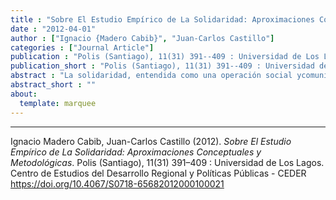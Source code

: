 ```yaml
---
title : "Sobre El Estudio Empírico de La Solidaridad: Aproximaciones Conceptuales y Metodológicas"
date : "2012-04-01"
author : ["Ignacio {Madero Cabib}", "Juan-Carlos Castillo"]
categories : ["Journal Article"]
publication : "Polis (Santiago), 11(31) 391--409 : Universidad de Los Lagos. Centro de Estudios del Desarrollo Regional y Políticas Públicas - CEDER [https://doi.org/10.4067/S0718-65682012000100021](https://doi.org/10.4067/S0718-65682012000100021)"
publication_short : "Polis (Santiago), 11(31) 391--409 : Universidad de Los Lagos. Centro de Estudios del Desarrollo Regional y Políticas Públicas - CEDER [https://doi.org/10.4067/S0718-65682012000100021](https://doi.org/10.4067/S0718-65682012000100021)"
abstract : "La solidaridad, entendida como una operación social ycomunicativa destinada a mantener la cohesión de las personas en el marco de lasociedad moderna, pone en evidencia la permanencia de un orden social estratificadoque produce exclusión de ciertos derechos sociales. El presente artículo, intentadiscutir más a fondo esta definición ofreciendo un análisis empírico ymultidimensional de las conductas solidarias en Chile. Mediante análisis bivariados y de MANOVA de los datos de la Encuesta de solidaridad 2010 (N=1389) generada por el centro de medición MIDE UC de la Pontificia Universidad Católica,llegamos a la conclusión que existen ciertas variables del esquema de estratificación social que en la actualidad predicen y direccionan la orientación de la solidaridad en Chile. Esto sugiere que la solidaridad no solamente responde a unaesquematización estratificada de la sociedad moderna, sino además agrega quediferentes ejes de estratificación social influencian las dimensiones de la solidaridad."
abstract_short : ""
about:
  template: marquee
---
```

---


::: {.callout-note title="How to cite this work"}

Ignacio Madero Cabib, Juan-Carlos Castillo (2012). *Sobre El Estudio Empírico de La Solidaridad: Aproximaciones Conceptuales y Metodológicas*. Polis (Santiago), 11(31) 391--409 : Universidad de Los Lagos. Centro de Estudios del Desarrollo Regional y Políticas Públicas - CEDER [https://doi.org/10.4067/S0718-65682012000100021](https://doi.org/10.4067/S0718-65682012000100021)

:::

